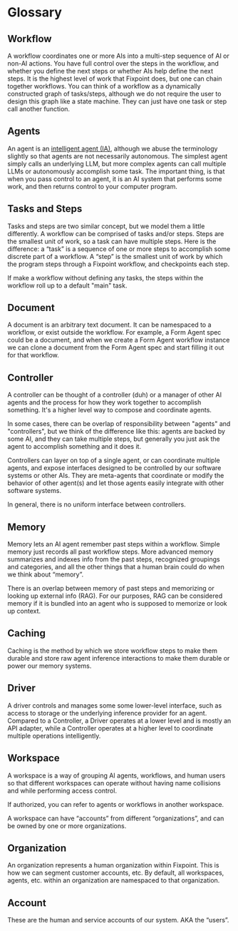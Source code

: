 # Glossary

## Workflow

A workflow coordinates one or more AIs into a multi-step sequence of AI or
non-AI actions. You have full control over the steps in the workflow, and
whether you define the next steps or whether AIs help define the next steps. It
is the highest level of work that Fixpoint does, but one can chain together
workflows. You can think of a workflow as a dynamically constructed graph of
tasks/steps, although we do not require the user to design this graph like a
state machine. They can just have one task or step call another function.

## Agents

An agent is an
[intelligent agent (IA)](https://en.wikipedia.org/wiki/Intelligent_agent),
although we abuse the terminology slightly so that agents are not necessarily
autonomous. The simplest agent simply calls an underlying LLM, but more complex
agents can call multiple LLMs or autonomously accomplish some task. The
important thing, is that when you pass control to an agent, it is an AI system
that performs some work, and then returns control to your computer program.

## Tasks and Steps

Tasks and steps are two similar concept, but we model them a little differently.
A workflow can be comprised of tasks and/or steps. Steps are the smallest unit
of work, so a task can have multiple steps. Here is the difference: a “task” is
a sequence of one or more steps to accomplish some discrete part of a workflow.
A “step” is the smallest unit of work by which the program steps through a
Fixpoint workflow, and checkpoints each step.

If make a workflow without defining any tasks, the steps within the workflow
roll up to a default "main" task.

## Document

A document is an arbitrary text document. It can be namespaced to a workflow, or
exist outside the workflow. For example, a Form Agent spec could be a document,
and when we create a Form Agent workflow instance we can clone a document from
the Form Agent spec and start filling it out for that workflow.

## Controller

A controller can be thought of a controller (duh) or a manager of other AI
agents and the process for how they work together to accomplish something. It's
a higher level way to compose and coordinate agents.

In some cases, there can be overlap of responsibility between "agents" and
"controllers", but we think of the difference like this: agents are backed by
some AI, and they can take multiple steps, but generally you just ask the agent
to accomplish something and it does it.

Controllers can layer on top of a single agent, or can coordinate multiple
agents, and expose interfaces designed to be controlled by our software systems
or other AIs. They are meta-agents that coordinate or modify the behavior of
other agent(s) and let those agents easily integrate with other software
systems.

In general, there is no uniform interface between controllers.

## Memory

Memory lets an AI agent remember past steps within a workflow. Simple memory
just records all past workflow steps. More advanced memory summarizes and
indexes info from the past steps, recognized groupings and categories, and all
the other things that a human brain could do when we think about “memory”.

There is an overlap between memory of past steps and memorizing or looking up
external info (RAG). For our purposes, RAG can be considered memory if it is
bundled into an agent who is supposed to memorize or look up context.

## Caching

Caching is the method by which we store workflow steps to make them durable and
store raw agent inference interactions to make them durable or power our memory
systems.

## Driver

A driver controls and manages some some lower-level interface, such as access to
storage or the underlying inference provider for an agent. Compared to a
Controller, a Driver operates at a lower level and is mostly an API adapter,
while a Controller operates at a higher level to coordinate multiple operations
intelligently.

## Workspace

A workspace is a way of grouping AI agents, workflows, and human users so that
different workspaces can operate without having name collisions and while
performing access control.

If authorized, you can refer to agents or workflows in another workspace.

A workspace can have “accounts” from different “organizations”, and can be owned
by one or more organizations.

## Organization

An organization represents a human organization within Fixpoint. This is how we
can segment customer accounts, etc. By default, all workspaces, agents, etc.
within an organization are namespaced to that organization.

## Account

These are the human and service accounts of our system. AKA the “users”.

